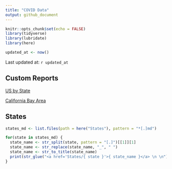 ```yaml
---
title: "COVID Data"
output: github_document
---
```


```r
knitr::opts_chunk$set(echo = FALSE)
library(tidyverse)
library(lubridate)
library(here)

updated_at <- now()
```

Last updated at: `r updated_at`

## Custom Reports

<a href="index.md">US by State</a>

<a href="bay_area.md">California Bay Area</a>

## States

```r
states_md <- list.files(path = here("States"), pattern = "*[.]md")

for(state in states_md) {
  state_name <- str_split(state, pattern = "[.]")[[1]][1]
  state_name <- str_replace(state_name, "_", " ")
  state_name <- str_to_title(state_name)
  print(str_glue("<a href='States/{ state }'>{ state_name }</a> \n \n"))
}
```

